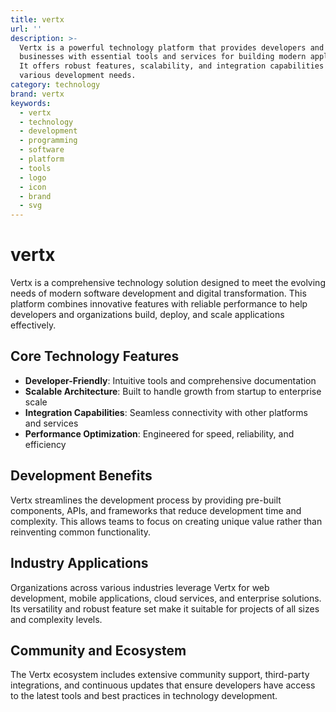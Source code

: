 ```yaml
---
title: vertx
url: ''
description: >-
  Vertx is a powerful technology platform that provides developers and
  businesses with essential tools and services for building modern applications.
  It offers robust features, scalability, and integration capabilities for
  various development needs.
category: technology
brand: vertx
keywords:
  - vertx
  - technology
  - development
  - programming
  - software
  - platform
  - tools
  - logo
  - icon
  - brand
  - svg
---
```


# vertx

Vertx is a comprehensive technology solution designed to meet the evolving needs of modern software development and digital transformation. This platform combines innovative features with reliable performance to help developers and organizations build, deploy, and scale applications effectively.

## Core Technology Features

- **Developer-Friendly**: Intuitive tools and comprehensive documentation
- **Scalable Architecture**: Built to handle growth from startup to enterprise scale
- **Integration Capabilities**: Seamless connectivity with other platforms and services
- **Performance Optimization**: Engineered for speed, reliability, and efficiency

## Development Benefits

Vertx streamlines the development process by providing pre-built components, APIs, and frameworks that reduce development time and complexity. This allows teams to focus on creating unique value rather than reinventing common functionality.

## Industry Applications

Organizations across various industries leverage Vertx for web development, mobile applications, cloud services, and enterprise solutions. Its versatility and robust feature set make it suitable for projects of all sizes and complexity levels.

## Community and Ecosystem

The Vertx ecosystem includes extensive community support, third-party integrations, and continuous updates that ensure developers have access to the latest tools and best practices in technology development.
